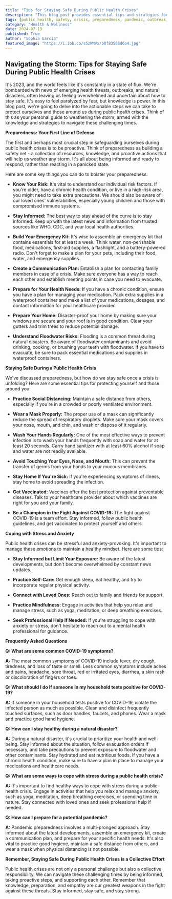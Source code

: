 ```yaml
---
title: "Tips for Staying Safe During Public Health Crises"
description: "This blog post provides essential tips and strategies for staying safe during public health crises, including preparedness steps, safety measures to take during an outbreak, coping mechanisms for stress, and answers to frequently asked questions."
tags: [public health, safety, crisis, preparedness, pandemic, outbreak, health tips, emergency, covid-19, health, wellness, resilience, mental health, anxiety, stress management, disaster, natural disaster, flood]
category: "Health & Wellness"
date: 2024-07-19
published: True
author: "Sophia Garcia"
featured_image: "https://i.ibb.co/s5zWNVx/b0f83568d6a4.jpg"
---
```


## Navigating the Storm: Tips for Staying Safe During Public Health Crises

It's 2023, and the world feels like it's constantly in a state of flux. We're bombarded with news of emerging health threats, outbreaks, and natural disasters, often leaving us feeling overwhelmed and uncertain about how to stay safe. It's easy to feel paralyzed by fear, but knowledge is power. In this blog post, we're going to delve into the actionable steps we can take to protect ourselves and those around us during public health crises. Think of this as your personal guide to weathering the storm, armed with the knowledge and strategies to navigate these challenging times.

**Preparedness: Your First Line of Defense**

The first and perhaps most crucial step in safeguarding ourselves during public health crises is to be proactive.  Think of preparedness as building a safety net - a collection of resources, knowledge, and proactive actions that will help us weather any storm. It's all about being informed and ready to respond, rather than reacting in a panicked state.

Here are some key things you can do to bolster your preparedness:

- **Know Your Risk:** It's vital to understand our individual risk factors.  If you're older, have a chronic health condition, or live in a high-risk area, you might need to take extra precautions.  We should also be aware of our loved ones' vulnerabilities, especially young children and those with compromised immune systems.

- **Stay Informed:**  The best way to stay ahead of the curve is to stay informed.  Keep up with the latest news and information from trusted sources like WHO, CDC, and your local health authorities.  

- **Build Your Emergency Kit:**  It's wise to assemble an emergency kit that contains essentials for at least a week.  Think water, non-perishable food, medications, first-aid supplies, a flashlight, and a battery-powered radio.  Don't forget to make a plan for your pets, including their food, water, and emergency supplies.  

- **Create a Communication Plan:**  Establish a plan for contacting family members in case of a crisis.  Make sure everyone has a way to reach each other and establish meeting points in case you need to evacuate.

- **Prepare for Your Health Needs:**  If you have a chronic condition, ensure you have a plan for managing your medication.  Pack extra supplies in a waterproof container and make a list of your medications, dosages, and contact information for your healthcare provider.  

- **Prepare Your Home:**  Disaster-proof your home by making sure your windows are secure and your roof is in good condition.  Clear your gutters and trim trees to reduce potential damage.

- **Understand Floodwater Risks:**  Flooding is a common threat during natural disasters.  Be aware of floodwater contaminants and avoid drinking, cooking, or brushing your teeth with floodwater.  If you have to evacuate, be sure to pack essential medications and supplies in waterproof containers.

**Staying Safe During a Public Health Crisis**

We've discussed preparedness, but how do we stay safe once a crisis is unfolding?  Here are some essential tips for protecting yourself and those around you:

- **Practice Social Distancing:** Maintain a safe distance from others, especially if you're in a crowded or poorly ventilated environment.

- **Wear a Mask Properly:**  The proper use of a mask can significantly reduce the spread of respiratory droplets.  Make sure your mask covers your nose, mouth, and chin, and wash or dispose of it regularly.

- **Wash Your Hands Regularly:**  One of the most effective ways to prevent infection is to wash your hands frequently with soap and water for at least 20 seconds.  Carry hand sanitizer with at least 60% alcohol if soap and water are not readily available.

- **Avoid Touching Your Eyes, Nose, and Mouth:**  This can prevent the transfer of germs from your hands to your mucous membranes.

- **Stay Home If You're Sick:**  If you're experiencing symptoms of illness, stay home to avoid spreading the infection.

- **Get Vaccinated:**  Vaccines offer the best protection against preventable diseases.  Talk to your healthcare provider about which vaccines are right for you and your family.

- **Be a Champion in the Fight Against COVID-19:**  The fight against COVID-19 is a team effort.  Stay informed, follow public health guidelines, and get vaccinated to protect yourself and others.

**Coping with Stress and Anxiety**

Public health crises can be stressful and anxiety-provoking.  It's important to manage these emotions to maintain a healthy mindset.  Here are some tips:

- **Stay Informed but Limit Your Exposure:**  Be aware of the latest developments, but don't become overwhelmed by constant news updates.  

- **Practice Self-Care:**  Get enough sleep, eat healthy, and try to incorporate regular physical activity.  

- **Connect with Loved Ones:**  Reach out to family and friends for support.  

- **Practice Mindfulness:**  Engage in activities that help you relax and manage stress, such as yoga, meditation, or deep breathing exercises.

- **Seek Professional Help if Needed:**  If you're struggling to cope with anxiety or stress, don't hesitate to reach out to a mental health professional for guidance.

**Frequently Asked Questions**

**Q: What are some common COVID-19 symptoms?**

**A:**  The most common symptoms of COVID-19 include fever, dry cough, tiredness, and loss of taste or smell.  Less common symptoms include aches and pains, headache, sore throat, red or irritated eyes, diarrhea, a skin rash or discoloration of fingers or toes.

**Q: What should I do if someone in my household tests positive for COVID-19?**

**A:**  If someone in your household tests positive for COVID-19, isolate the infected person as much as possible.  Clean and disinfect frequently touched surfaces, such as door handles, faucets, and phones.  Wear a mask and practice good hand hygiene. 

**Q: How can I stay healthy during a natural disaster?**

**A:**  During a natural disaster, it's crucial to prioritize your health and well-being.  Stay informed about the situation, follow evacuation orders if necessary, and take precautions to prevent exposure to floodwater and other contaminants.  Stay hydrated and eat nutritious foods.  If you have a chronic health condition, make sure to have a plan in place to manage your medications and healthcare needs.

**Q: What are some ways to cope with stress during a public health crisis?**

**A:**  It's important to find healthy ways to cope with stress during a public health crisis.  Engage in activities that help you relax and manage anxiety, such as yoga, meditation, deep breathing exercises, or spending time in nature.  Stay connected with loved ones and seek professional help if needed.

**Q: How can I prepare for a potential pandemic?**

**A:**  Pandemic preparedness involves a multi-pronged approach.  Stay informed about the latest developments, assemble an emergency kit, create a communication plan, and prepare for your specific health needs.  It's also vital to practice good hygiene, maintain a safe distance from others, and wear a mask when physical distancing is not possible.  

**Remember, Staying Safe During Public Health Crises is a Collective Effort**

Public health crises are not only a personal challenge but also a collective responsibility.  We can navigate these challenging times by being informed, taking proactive steps, and supporting each other. Remember that knowledge, preparation, and empathy are our greatest weapons in the fight against these threats. Stay informed, stay safe, and stay strong.